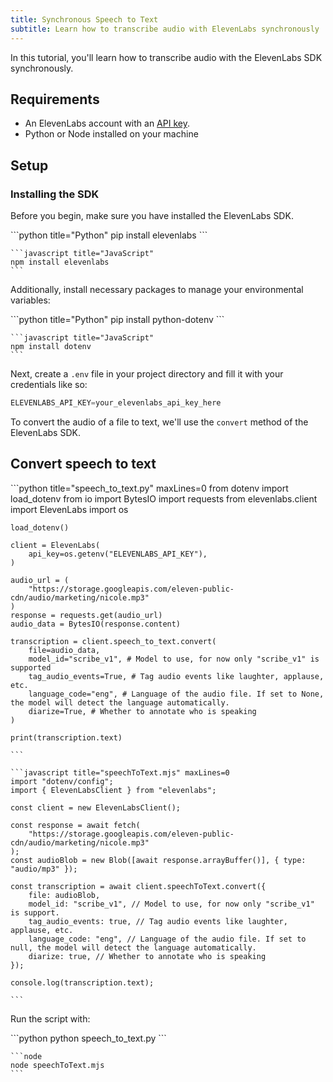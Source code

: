 ```yaml
---
title: Synchronous Speech to Text
subtitle: Learn how to transcribe audio with ElevenLabs synchronously
---
```


In this tutorial, you'll learn how to transcribe audio with the ElevenLabs SDK synchronously.

## Requirements

- An ElevenLabs account with an [API key](/docs/developer-guides/quickstart#authentication).
- Python or Node installed on your machine

## Setup

### Installing the SDK

Before you begin, make sure you have installed the ElevenLabs SDK.

<CodeBlock>
    ```python title="Python"
    pip install elevenlabs
    ```

    ```javascript title="JavaScript"
    npm install elevenlabs
    ```

</CodeBlock>

Additionally, install necessary packages to manage your environmental variables:

<CodeBlock>
    ```python title="Python"
    pip install python-dotenv
    ```

    ```javascript title="JavaScript"
    npm install dotenv
    ```

</CodeBlock>

Next, create a `.env` file in your project directory and fill it with your credentials like so:

```python .env
ELEVENLABS_API_KEY=your_elevenlabs_api_key_here
```

To convert the audio of a file to text, we'll use the `convert` method of the ElevenLabs SDK.

## Convert speech to text

<CodeGroup>
    ```python title="speech_to_text.py" maxLines=0
    from dotenv import load_dotenv
    from io import BytesIO
    import requests
    from elevenlabs.client import ElevenLabs
    import os

    load_dotenv()

    client = ElevenLabs(
        api_key=os.getenv("ELEVENLABS_API_KEY"),
    )

    audio_url = (
        "https://storage.googleapis.com/eleven-public-cdn/audio/marketing/nicole.mp3"
    )
    response = requests.get(audio_url)
    audio_data = BytesIO(response.content)

    transcription = client.speech_to_text.convert(
        file=audio_data,
        model_id="scribe_v1", # Model to use, for now only "scribe_v1" is supported
        tag_audio_events=True, # Tag audio events like laughter, applause, etc.
        language_code="eng", # Language of the audio file. If set to None, the model will detect the language automatically.
        diarize=True, # Whether to annotate who is speaking
    )

    print(transcription.text)

    ```

    ```javascript title="speechToText.mjs" maxLines=0
    import "dotenv/config";
    import { ElevenLabsClient } from "elevenlabs";

    const client = new ElevenLabsClient();

    const response = await fetch(
        "https://storage.googleapis.com/eleven-public-cdn/audio/marketing/nicole.mp3"
    );
    const audioBlob = new Blob([await response.arrayBuffer()], { type: "audio/mp3" });

    const transcription = await client.speechToText.convert({
        file: audioBlob,
        model_id: "scribe_v1", // Model to use, for now only "scribe_v1" is support.
        tag_audio_events: true, // Tag audio events like laughter, applause, etc.
        language_code: "eng", // Language of the audio file. If set to null, the model will detect the language automatically.
        diarize: true, // Whether to annotate who is speaking
    });

    console.log(transcription.text);

    ```

</CodeGroup>

Run the script with:

<CodeBlock>
    ```python
    python speech_to_text.py
    ```

    ```node
    node speechToText.mjs
    ```

</CodeBlock>
